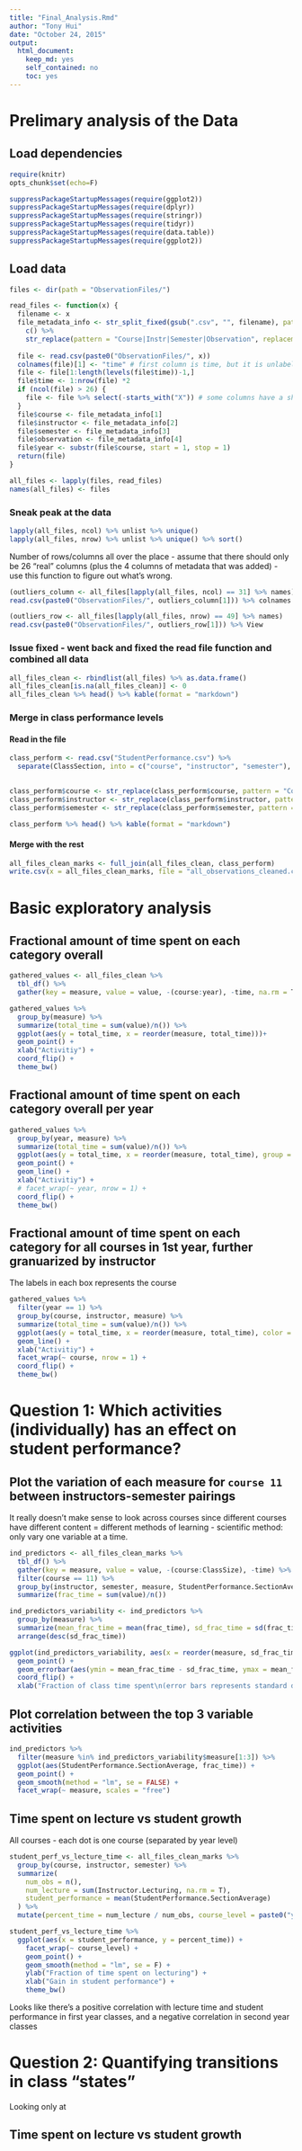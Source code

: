 ```yaml
---
title: "Final_Analysis.Rmd"
author: "Tony Hui"
date: "October 24, 2015"
output: 
  html_document: 
    keep_md: yes
    self_contained: no
    toc: yes
---
```


# Prelimary analysis of the Data

## Load dependencies

```r
require(knitr)
opts_chunk$set(echo=F)
```

```r
suppressPackageStartupMessages(require(ggplot2))
suppressPackageStartupMessages(require(dplyr))
suppressPackageStartupMessages(require(stringr))
suppressPackageStartupMessages(require(tidyr))
suppressPackageStartupMessages(require(data.table))
suppressPackageStartupMessages(require(ggplot2))
```

## Load data

```r
files <- dir(path = "ObservationFiles/")

read_files <- function(x) {
  filename <- x
  file_metadata_info <- str_split_fixed(gsub(".csv", "", filename), pattern = "-", n = 4) %>% 
    c() %>% 
    str_replace(pattern = "Course|Instr|Semester|Observation", replacement = "")
  
  file <- read.csv(paste0("ObservationFiles/", x))
  colnames(file)[1] <- "time" # first column is time, but it is unlabeled
  file <- file[1:length(levels(file$time))-1,]
  file$time <- 1:nrow(file) *2
  if (ncol(file) > 26) {
    file <- file %>% select(-starts_with("X")) # some columns have a shit-tonne of extra columns, presumably due to excel export error...
  }
  file$course <- file_metadata_info[1]
  file$instructor <- file_metadata_info[2]
  file$semester <- file_metadata_info[3]
  file$observation <- file_metadata_info[4]
  file$year <- substr(file$course, start = 1, stop = 1)
  return(file)
}

all_files <- lapply(files, read_files)
names(all_files) <- files
```

### Sneak peak at the data

```r
lapply(all_files, ncol) %>% unlist %>% unique()
lapply(all_files, nrow) %>% unlist %>% unique() %>% sort()
```

Number of rows/columns all over the place - assume that there should only be 26 "real" columns (plus the 4 columns of metadata that was added) - use this function to figure out what's wrong.

```r
(outliers_column <- all_files[lapply(all_files, ncol) == 31] %>% names)
read.csv(paste0("ObservationFiles/", outliers_column[1])) %>% colnames

(outliers_row <- all_files[lapply(all_files, nrow) == 49] %>% names)
read.csv(paste0("ObservationFiles/", outliers_row[1])) %>% View
```

### Issue fixed - went back and fixed the read file function and combined all data

```r
all_files_clean <- rbindlist(all_files) %>% as.data.frame()
all_files_clean[is.na(all_files_clean)] <- 0
all_files_clean %>% head() %>% kable(format = "markdown")
```

### Merge in class performance levels

#### Read in the file

```r
class_perform <- read.csv("StudentPerformance.csv") %>%
  separate(ClassSection, into = c("course", "instructor", "semester"), sep = "-") 
  

class_perform$course <- str_replace(class_perform$course, pattern = "Course", replacement = "")
class_perform$instructor <- str_replace(class_perform$instructor, pattern = "Instr", replacement = "")
class_perform$semester <- str_replace(class_perform$semester, pattern = "Semester", replacement = "")

class_perform %>% head() %>% kable(format = "markdown")
```

#### Merge with the rest

```r
all_files_clean_marks <- full_join(all_files_clean, class_perform)
write.csv(x = all_files_clean_marks, file = "all_observations_cleaned.csv", quote = F, row.names = F)
```

# Basic exploratory analysis

## Fractional amount of time spent on each category overall

```r
gathered_values <- all_files_clean %>% 
  tbl_df() %>%
  gather(key = measure, value = value, -(course:year), -time, na.rm = T)

gathered_values %>% 
  group_by(measure) %>%
  summarize(total_time = sum(value)/n()) %>%
  ggplot(aes(y = total_time, x = reorder(measure, total_time)))+
  geom_point() + 
  xlab("Activitiy") + 
  coord_flip() +
  theme_bw()
```

## Fractional amount of time spent on each category overall per year

```r
gathered_values %>% 
  group_by(year, measure) %>%
  summarize(total_time = sum(value)/n()) %>%
  ggplot(aes(y = total_time, x = reorder(measure, total_time), group = year, color = year))+
  geom_point() + 
  geom_line() +
  xlab("Activitiy") + 
  # facet_wrap(~ year, nrow = 1) + 
  coord_flip() +
  theme_bw()
```

## Fractional amount of time spent on each category for all courses in 1st year, further granuarized by instructor

The labels in each box represents the course

```r
gathered_values %>% 
  filter(year == 1) %>%
  group_by(course, instructor, measure) %>%
  summarize(total_time = sum(value)/n()) %>%
  ggplot(aes(y = total_time, x = reorder(measure, total_time), color = instructor, group = instructor))+
  geom_line() + 
  xlab("Activitiy") + 
  facet_wrap(~ course, nrow = 1) + 
  coord_flip() +
  theme_bw()
```

# Question 1: Which activities (individually) has an effect on student performance?

## Plot the variation of each measure for `course 11` between instructors-semester pairings

It really doesn't make sense to look across courses since different courses have different content = different methods of learning - scientific method: only vary one variable at a time.

```r
ind_predictors <- all_files_clean_marks %>% 
  tbl_df() %>%
  gather(key = measure, value = value, -(course:ClassSize), -time) %>%
  filter(course == 11) %>%
  group_by(instructor, semester, measure, StudentPerformance.SectionAverage, StudentPerformance.StandardError) %>%
  summarize(frac_time = sum(value)/n())

ind_predictors_variability <- ind_predictors %>%
  group_by(measure) %>%
  summarize(mean_frac_time = mean(frac_time), sd_frac_time = sd(frac_time)) %>%
  arrange(desc(sd_frac_time))

ggplot(ind_predictors_variability, aes(x = reorder(measure, sd_frac_time), y = mean_frac_time)) +
  geom_point() +
  geom_errorbar(aes(ymin = mean_frac_time - sd_frac_time, ymax = mean_frac_time + sd_frac_time)) +
  coord_flip() +
  xlab("Fraction of class time spent\n(error bars represents standard deviation")
```

## Plot correlation between the top 3 variable activities

```r
ind_predictors %>%
  filter(measure %in% ind_predictors_variability$measure[1:3]) %>%
  ggplot(aes(StudentPerformance.SectionAverage, frac_time)) +
  geom_point() +
  geom_smooth(method = "lm", se = FALSE) +
  facet_wrap(~ measure, scales = "free")
```

## Time spent on lecture vs student growth

All courses - each dot is one course (separated by year level)

```r
student_perf_vs_lecture_time <- all_files_clean_marks %>%
  group_by(course, instructor, semester) %>%
  summarize(
    num_obs = n(),
    num_lecture = sum(Instructor.Lecturing, na.rm = T),
    student_performance = mean(StudentPerformance.SectionAverage)
  ) %>%
  mutate(percent_time = num_lecture / num_obs, course_level = paste0("year", substr(course, start = 1, stop = 1)))

student_perf_vs_lecture_time %>%
  ggplot(aes(x = student_performance, y = percent_time)) +
    facet_wrap(~ course_level) + 
    geom_point() +
    geom_smooth(method = "lm", se = F) +
    ylab("Fraction of time spent on lecturing") +
    xlab("Gain in student performance") +
    theme_bw()
```

Looks like there's a positive correlation with lecture time and student performance in first year classes, and a negative correlation in second year classes

# Question 2: Quantifying transitions in class "states"

Looking only at 

## Time spent on lecture vs student growth




